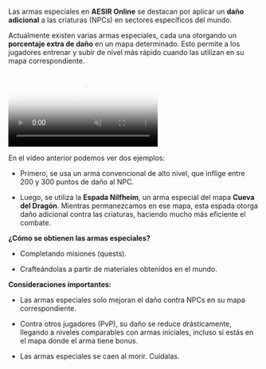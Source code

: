 Las armas especiales en **AESIR Online** se destacan por aplicar un **daño adicional** a las criaturas (NPCs) en sectores específicos del mundo.

Actualmente existen varias armas especiales, cada una otorgando un **porcentaje extra de daño** en un mapa determinado. Esto permite a los jugadores entrenar y subir de nivel más rápido cuando las utilizan en su mapa correspondiente.

<div style={{ maxWidth: '300px' }}>
  <video
    src="/aesir-online-wiki/Videos/especials-weapon.mp4"
    autoPlay
    muted
    loop
    controls
    poster="/aesir-online-wiki/Videos/posterimage.jpg"
    style={{ width: '100%', height: 'auto', borderRadius: '8px' }}
  >
    Tu navegador no admite el elemento <code>video</code>. Puedes <a href="/aesir-online-wiki/Videos/especials-weapon.mp4">descargar el video aquí</a>.
  </video>
</div>

En el video anterior podemos ver dos ejemplos:

- Primero, se usa un arma convencional de alto nivel, que inflige entre 200 y 300 puntos de daño al NPC.

- Luego, se utiliza la **Espada Nilfheim**, un arma especial del mapa **Cueva del Dragón**. Mientras permanezcamos en ese mapa, esta espada otorga daño adicional contra las criaturas, haciendo mucho más eficiente el combate.

**¿Cómo se obtienen las armas especiales?**

- Completando misiones (quests).

- Crafteándolas a partir de materiales obtenidos en el mundo.

**Consideraciones importantes:**

- Las armas especiales solo mejoran el daño contra NPCs en su mapa correspondiente.

- Contra otros jugadores (PvP), su daño se reduce drásticamente, llegando a niveles comparables con armas iniciales, incluso si estás en el mapa donde el arma tiene bonus.

- Las armas especiales se caen al morir. Cuídalas.